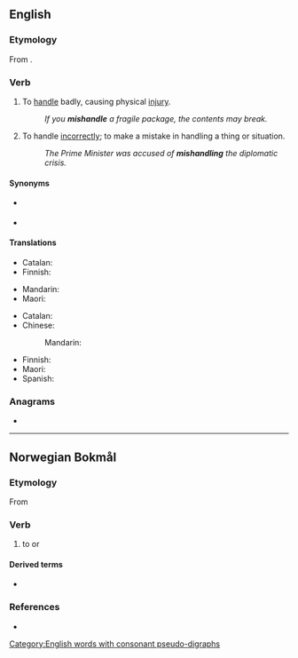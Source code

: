 ==English==

===Etymology===
From {{prefix|mis|handle|lang=en}}.

===Verb===
{{en-verb|mishandl}}

# {{lb|en|transitive}} To [[handle]] badly, causing physical [[injury]].
#: ''If you '''mishandle''' a fragile package, the contents may break.''
# {{lb|en|transitive}} To handle [[incorrect]]ly; to make a mistake in handling a thing or situation.
#: ''The Prime Minister was accused of '''mishandling''' the diplomatic crisis.''

====Synonyms====
* {{sense|handle badly}} {{l|en|maltreat}}
* {{sense|handle incorrectly}} {{l|en|mismanage}}

====Translations====
{{trans-top|handle badly}}
* Catalan: {{t+|ca|malmenar}}
* Finnish: {{t+|fi|pahoinpidellä}}
{{trans-mid}}
* Mandarin: {{t+|cmn|虐待|sc=Hani}}
* Maori: {{t|mi|haukeke }}
{{trans-bottom}}

{{trans-top|handle incorrectly}}
* Catalan: {{t+|ca|malmenar}}
* Chinese:
*: Mandarin: {{t|cmn|处理不当|sc=Hani}}
{{trans-mid}}
* Finnish: {{t|fi|tunaroida}}
* Maori: {{t|mi|raukoti}}
* Spanish: {{t+|es|llevar}} {{t+|es|mal}}
{{trans-bottom}}

===Anagrams===
* {{anagrams|en|shieldman}}

[[Category:English words with consonant pseudo-digraphs]]

----

==Norwegian Bokmål==

===Etymology===
From {{der|nb|gml|mishandelen}}

===Verb===
{{head|nb|verb|imperative|mishandl|or|mishandle|present tense|mishandler|simple past and past participle|mishandla|or|mishandlet}}

# to {{l|en|maltreat}} or {{l|en|mistreat}}

====Derived terms====
* {{l|nb|mishandling}}

===References===
* {{R:The Bokmål Dictionary}}